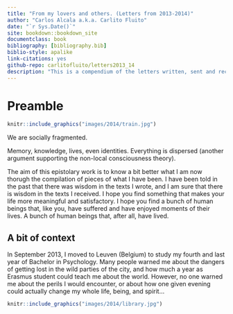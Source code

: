 ```yaml
--- 
title: "From my lovers and others. (Letters from 2013-2014)"
author: "Carlos Alcala a.k.a. Carlito Fluito"
date: "`r Sys.Date()`"
site: bookdown::bookdown_site
documentclass: book
bibliography: [bibliography.bib]
biblio-style: apalike
link-citations: yes
github-repo: carlitofluito/letters2013_14
description: "This is a compendium of the letters written, sent and received between October 2013 and September 2014."
---
```


# Preamble {-#preamble}

```r
knitr::include_graphics("images/2014/train.jpg")
```

We are socially fragmented. 

Memory, knowledge, lives, even identities. Everything is dispersed (another argument supporting the non-local consciousness theory). 

The aim of this epistolary work is to know a bit better what I am now thorugh the compilation of pieces of what I have been. I have been told in the past that there was wisdom in the texts I wrote, and I am sure that there is wisdom in the texts I received. 
I hope you find something that makes your life more meaningful and satisfactory. I hope you find a bunch of human beings that, like you, have suffered and have enjoyed moments of their lives. A bunch of human beings that, after all, have lived.

## A bit of context {-#context}

In September 2013, I moved to Leuven (Belgium) to study my fourth and last year of Bachelor in Psychology. Many people warned me about the dangers of getting lost in the wild parties of the city, and how much a year as Erasmus student could teach me about the world. However, no one warned me about the perils I would encounter, or about how one given evening could actually change my whole life, being, and spirit… 

```r
knitr::include_graphics("images/2014/library.jpg")
```